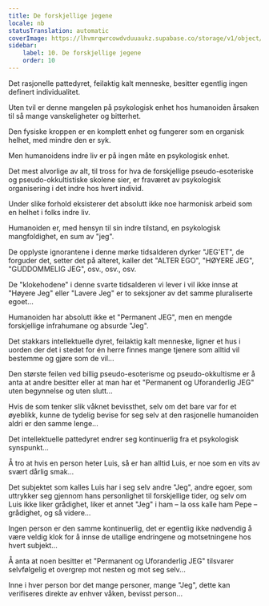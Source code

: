 ```yaml
---
title: De forskjellige jegene
locale: nb
statusTranslation: automatic
coverImage: https://lhvmrqwrcowdvduuaukz.supabase.co/storage/v1/object/public/strapi-uploads/small_cover-tratado-de-psicologia-revolucionaria.webp-5e15e1cec4e0ebebcde5d7fc7565d8fd.webp
sidebar:
    label: 10. De forskjellige jegene
    order: 10
---
```

Det rasjonelle pattedyret, feilaktig kalt menneske, besitter egentlig ingen definert individualitet.

Uten tvil er denne mangelen på psykologisk enhet hos humanoiden årsaken til så mange vanskeligheter og bitterhet.

Den fysiske kroppen er en komplett enhet og fungerer som en organisk helhet, med mindre den er syk.

Men humanoidens indre liv er på ingen måte en psykologisk enhet.

Det mest alvorlige av alt, til tross for hva de forskjellige pseudo-esoteriske og pseudo-okkultistiske skolene sier, er fraværet av psykologisk organisering i det indre hos hvert individ.

Under slike forhold eksisterer det absolutt ikke noe harmonisk arbeid som en helhet i folks indre liv.

Humanoiden er, med hensyn til sin indre tilstand, en psykologisk mangfoldighet, en sum av "jeg".

De opplyste ignorantene i denne mørke tidsalderen dyrker "JEG'ET", de forguder det, setter det på alteret, kaller det "ALTER EGO", "HØYERE JEG", "GUDDOMMELIG JEG", osv., osv., osv.

De "klokehodene" i denne svarte tidsalderen vi lever i vil ikke innse at "Høyere Jeg" eller "Lavere Jeg" er to seksjoner av det samme pluraliserte egoet...

Humanoiden har absolutt ikke et "Permanent JEG", men en mengde forskjellige infrahumane og absurde "Jeg".

Det stakkars intellektuelle dyret, feilaktig kalt menneske, ligner et hus i uorden der det i stedet for én herre finnes mange tjenere som alltid vil bestemme og gjøre som de vil...

Den største feilen ved billig pseudo-esoterisme og pseudo-okkultisme er å anta at andre besitter eller at man har et "Permanent og Uforanderlig JEG" uten begynnelse og uten slutt...

Hvis de som tenker slik våknet bevissthet, selv om det bare var for et øyeblikk, kunne de tydelig bevise for seg selv at den rasjonelle humanoiden aldri er den samme lenge...

Det intellektuelle pattedyret endrer seg kontinuerlig fra et psykologisk synspunkt...

Å tro at hvis en person heter Luis, så er han alltid Luis, er noe som en vits av svært dårlig smak...

Det subjektet som kalles Luis har i seg selv andre "Jeg", andre egoer, som uttrykker seg gjennom hans personlighet til forskjellige tider, og selv om Luis ikke liker grådighet, liker et annet "Jeg" i ham – la oss kalle ham Pepe – grådighet, og så videre...

Ingen person er den samme kontinuerlig, det er egentlig ikke nødvendig å være veldig klok for å innse de utallige endringene og motsetningene hos hvert subjekt...

Å anta at noen besitter et "Permanent og Uforanderlig JEG" tilsvarer selvfølgelig et overgrep mot nesten og mot seg selv...

Inne i hver person bor det mange personer, mange "Jeg", dette kan verifiseres direkte av enhver våken, bevisst person...

